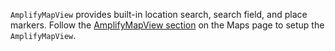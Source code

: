 `AmplifyMapView` provides built-in location search, search field, and place markers. Follow the [AmplifyMapView section](../maps#amplifymapview) on the Maps page to setup the `AmplifyMapView`.
